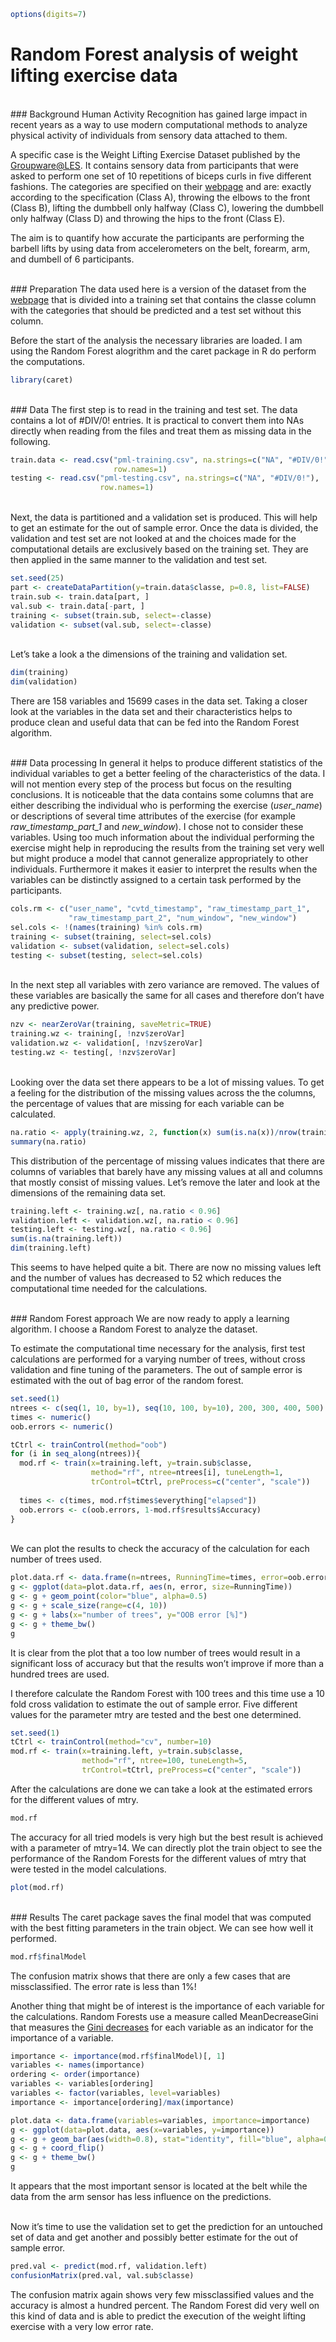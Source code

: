```r
options(digits=7)
```

# Random Forest analysis of weight lifting exercise data

<br>
### Background
Human Activity Recognition has gained large impact in recent years as a way to
use modern computational methods to analyze physical activity of individuals
from sensory data attached to them. 

A specific case is the Weight Lifting Exercise Dataset published by the
[Groupware@LES](http://groupware.les.inf.puc-rio.br/har#ixzz38VUg0q7q).  It
contains sensory data from participants that were asked to perform one set of 10
repetitions of biceps curls in five different fashions. The categories are
specified on their
[webpage](http://groupware.les.inf.puc-rio.br/har#ixzz38VUg0q7q) and are:
exactly according to the specification (Class A), throwing the elbows to the
front (Class B), lifting the dumbbell only halfway (Class C), lowering the
dumbbell only halfway (Class D) and throwing the hips to the front (Class E).

The aim is to quantify how accurate the participants are performing the barbell
lifts by using data from accelerometers on the belt, forearm, arm, and dumbell of
6 participants. 
 
<br>
### Preparation
The data used here is a version of the dataset from the
[webpage](http://groupware.les.inf.puc-rio.br/har#ixzz38VUg0q7q) that is divided
into a training set that contains the classe column with the categories that
should be predicted and a test set without this column.

Before the start of the analysis the necessary libraries are loaded. I am using
the Random Forest alogrithm and the caret package in R do perform the computations. 
```r
library(caret)
```

<br>
### Data 
The first step is to read in the training and test set. The data contains a lot of
#DIV/0! entries. It is practical to convert them into NAs directly when reading
from the files and treat them as missing data in the following. 
```r
train.data <- read.csv("pml-training.csv", na.strings=c("NA", "#DIV/0!"),
                       row.names=1)
testing <- read.csv("pml-testing.csv", na.strings=c("NA", "#DIV/0!"),
                    row.names=1)
```

<br>
Next, the data is partitioned and a validation set is produced. This will help to
get an estimate for the out of sample error. Once the data is divided, the
validation and test set are not looked at and the choices made for the
computational details are exclusively based on the training set. They are then
applied in the same manner to the validation and test set.
```r
set.seed(25)
part <- createDataPartition(y=train.data$classe, p=0.8, list=FALSE)
train.sub <- train.data[part, ]
val.sub <- train.data[-part, ]
training <- subset(train.sub, select=-classe)
validation <- subset(val.sub, select=-classe)
```

<br>
Let's take a look a the dimensions of the training and validation set.
```r
dim(training)
dim(validation)
```

There are 158 variables and 15699 cases in the data set. Taking a closer look at
the variables in the data set and their characteristics helps to produce clean
and useful data that can be fed into the Random Forest algorithm.

<br>
### Data processing 
In general it helps to produce different statistics of the individual variables
to get a better feeling of the characteristics of the data. I will not mention
every step of the process but focus on the resulting conclusions. It is
noticeable that the data contains some columns that are either describing the
individual who is performing the exercise (*user_name*) or descriptions of
several time attributes of the exercise (for example *raw_timestamp_part_1* and
*new_window*). I chose not to consider these variables.  Using too much
information about the individual performing the exercise might help in
reproducing the results from the training set very well but might produce a
model that cannot generalize appropriately to other individuals. Furthermore it
makes it easier to interpret the results when the variables can be distinctly
assigned to a certain task performed by the participants.
```r
cols.rm <- c("user_name", "cvtd_timestamp", "raw_timestamp_part_1",
             "raw_timestamp_part_2", "num_window", "new_window")
sel.cols <- !(names(training) %in% cols.rm)
training <- subset(training, select=sel.cols) 
validation <- subset(validation, select=sel.cols) 
testing <- subset(testing, select=sel.cols)
```

<br>
In the next step all variables with zero variance are removed. The values of these variables
are basically the same for all cases and therefore don't have any predictive power.
```r
nzv <- nearZeroVar(training, saveMetric=TRUE)
training.wz <- training[, !nzv$zeroVar]
validation.wz <- validation[, !nzv$zeroVar]
testing.wz <- testing[, !nzv$zeroVar]
```

<br>
Looking over the data set there appears to be a lot of missing values. To get a
feeling for the distribution of the missing values across the the columns, the 
percentage of values that are missing for each variable can be calculated. 
```r
na.ratio <- apply(training.wz, 2, function(x) sum(is.na(x))/nrow(training.wz))
summary(na.ratio)
```

This distribution of the percentage of missing values indicates that there are
columns of variables that barely have any missing values at all and columns that
mostly consist of missing values. Let's remove the later and look at the
dimensions of the remaining data set.
```r
training.left <- training.wz[, na.ratio < 0.96]
validation.left <- validation.wz[, na.ratio < 0.96]
testing.left <- testing.wz[, na.ratio < 0.96]
sum(is.na(training.left))
dim(training.left)
```

This seems to have helped quite a bit. There are now no missing values left and
the number of values has decreased to 52 which reduces the computational time
needed for the calculations.

<br>
### Random Forest approach
We are now ready to apply a learning algorithm. I choose a Random Forest to
analyze the dataset. 

To estimate the computational time necessary for the analysis, first test
calculations are performed for a varying number of trees, without cross
validation and fine tuning of the parameters. The out of sample error is
estimated with the out of bag error of the random forest.
```r
set.seed(1)
ntrees <- c(seq(1, 10, by=1), seq(10, 100, by=10), 200, 300, 400, 500)
times <- numeric()
oob.errors <- numeric()

tCtrl <- trainControl(method="oob")
for (i in seq_along(ntrees)){
  mod.rf <- train(x=training.left, y=train.sub$classe, 
                  method="rf", ntree=ntrees[i], tuneLength=1, 
                  trControl=tCtrl, preProcess=c("center", "scale"))
 
  times <- c(times, mod.rf$times$everything["elapsed"])
  oob.errors <- c(oob.errors, 1-mod.rf$results$Accuracy)
}
```

<br>
We can plot the results to check the accuracy of the calculation for each number of
trees used.
```r
plot.data.rf <- data.frame(n=ntrees, RunningTime=times, error=oob.errors*100)
g <- ggplot(data=plot.data.rf, aes(n, error, size=RunningTime)) 
g <- g + geom_point(color="blue", alpha=0.5) 
g <- g + scale_size(range=c(4, 10)) 
g <- g + labs(x="number of trees", y="OOB error [%]")
g <- g + theme_bw()
g
```

It is clear from the plot that a too low number of trees would result in a
significant loss of accuracy but that the results won't improve if more than a
hundred trees are used.

I therefore calculate the Random Forest with 100 trees and this time use a 10
fold cross validation to estimate the out of sample error. Five different values
for the parameter mtry are tested and the best one determined. 
```r
set.seed(1)
tCtrl <- trainControl(method="cv", number=10)
mod.rf <- train(x=training.left, y=train.sub$classe,
                method="rf", ntree=100, tuneLength=5,
                trControl=tCtrl, preProcess=c("center", "scale"))

```

After the calculations are done we can take a look at the estimated errors for
the different values of mtry.
```r
mod.rf
```

The accuracy for all tried models is very high but the best result is achieved
with a parameter of mtry=14. We can directly plot the train object to see the
performance of the Random Forests for the different values of mtry that were
tested in the model calculations. 
```r
plot(mod.rf)
```

<br>
### Results
The caret package saves the final model that was computed with the best fitting
parameters in the train object. We can see how well it performed. 
```r
mod.rf$finalModel
```

The confusion matrix shows that there are only a few cases that are
missclassified. The error rate is less than 1%! 

Another thing that might be of interest is the importance of each variable for
the calculations. Random Forests use a measure called MeanDecreaseGini that
measures the [Gini
decreases](http://www.stat.berkeley.edu/~breiman/RandomForests/cc_home.htm#giniimp)
for each variable as an indicator for the importance of a variable. 
```r
importance <- importance(mod.rf$finalModel)[, 1]
variables <- names(importance)
ordering <- order(importance)
variables <- variables[ordering]
variables <- factor(variables, level=variables)
importance <- importance[ordering]/max(importance)

plot.data <- data.frame(variables=variables, importance=importance)
g <- ggplot(data=plot.data, aes(x=variables, y=importance))
g <- g + geom_bar(aes(width=0.8), stat="identity", fill="blue", alpha=0.5) 
g <- g + coord_flip() 
g <- g + theme_bw()
g
```

It appears that the most important sensor is located at the belt while the data
from the arm sensor has less influence on the predictions. 

<br>
Now it's time to use the validation set to get the prediction for an untouched
set of data and get another and possibly better estimate for the out of sample error.
```r
pred.val <- predict(mod.rf, validation.left)
confusionMatrix(pred.val, val.sub$classe)
```
The confusion matrix again shows very few missclassified values and the accuracy
is almost a hundred percent. The Random Forest did very well on this kind of
data and is able to predict the execution of the weight lifting exercise with a
very low error rate.
